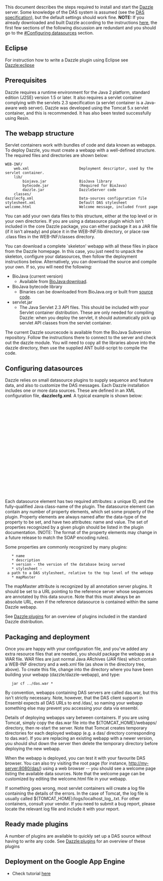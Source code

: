 This document describes the steps required to install and start the [[Dazzle|Dazzle]] server. Some knowledge of the DAS system is assumed (see the [http://www.dasregistry.org/spec_1.53E.jsp DAS specification]), but the default settings should work fine. '''NOTE:''' If you already downloaded and built Dazzle according to the instructions [[Dazzle|here]], the first few sections of the following discussion are redundant and you should go to the [[#Configuring datasources]] section.

==Eclipse==
For instruction how to write a Dazzle plugin using Eclipse see [[Dazzle:eclipse]]

==Prerequisites==
Dazzle requires a runtime environment for the Java 2 platform, standard edition (J2SE) version 1.5 or later. It also requires a servlet container complying with the servlets 2.3 specification (a servlet container is a Java-aware web server). Dazzle was developed using the Tomcat 5.x servlet container, and this is recommended. It has also been tested successfully using Resin.

==The webapp structure==
Servlet containers work with bundles of code and data known as webapps. To deploy Dazzle, you must create a webapp with a well-defined structure. The required files and directories are shown below:

<pre>
WEB-INF/
    web.xml                       Deployment descriptor, used by the servlet container.
    lib/
        biojava.jar               BioJava library
        bytecode.jar              (Required for BioJava)
        dazzle.jar                DazzleServer code
    classes/
dazzlecfg.xml                     Data-sources configuration file
stylesheet.xml                    Default DAS stylesheet
welcome.html                      Welcome message, included front page
</pre>

You can add your own data files to this structure, either at the top level or in your own directories. If you are using a datasource plugin which isn't included in the core Dazzle package, you can either package it as a JAR file (if it isn't already) and place it in the WEB-INF/lib directory, or place raw .class files in the WEB-INF/classes directory.

You can download a complete `skeleton' webapp with all these files in place from the Dazzle homepage. In this case, you just need to unpack the skeleton, configure your datasources, then follow the deployment instructions below. Alternatively, you can download the source and compile your own. If so, you will need the following:

* BioJava (current version)
**    Available from [[BioJava:download]]. 
* BioJava bytecode library
**    Binaries can be downloaded from BioJava.org or built from [[Get source|source code]].
* servlet.jar
**    The Java Servlet 2.3 API files. This should be included with your Servlet container distribution. These are only needed for compiling Dazzle: when you deploy the servlet, it should automatically pick up servlet API classes from the servlet container. 

The current Dazzle sourcecode is available from the BioJava Subversion repository. Follow the instructions there to connect to the server and check out the dazzle module. You will need to copy all the libraries above into the dazzle directory, then use the supplied ANT build-script to compile the code.

==Configuring datasources==

Dazzle relies on small datasource plugins to supply sequence and feature data, and also to customize the DAS messages. Each Dazzle installation includes one or more data sources. These are defined in an XML configuration file, '''dazzlecfg.xml'''. A typical example is shown below:

<xml>
<?xml version="1.0" ?>

<!-- Sample Dazzle configuration file -->

<dazzle xmlns="http://www.biojava.org/2000/dazzle">
  <datasource id="test" jclass="org.biojava.servlets.dazzle.datasource.EmblDataSource">
    <string name="name" value="Test seqs" />
    <string name="description" value="Evalutation sequences for promoter-finding software" />
    <string name="version" value="1.0" />
    <string name="fileName" value="test.embl" />

    <string name="stylesheet" value="test.style" />
  </datasource>

  <datasource id="tss" jclass="org.biojava.servlets.dazzle.datasource.GFFAnnotationSource">
    <string name="name" value="TSS" />
    <string name="description" value="Transcription start sites for fickett set" />
    <string name="version" value="1.0" />
    <string name="fileName" value="fickett-tss.gff" />
    <boolean name="dotVersions" value="true" />
    <string name="mapMaster" value="http://my-server:8080/das/test/" />

    <string name="stylesheet" value="tss.style" />
  </datasource>
</dazzle>
</xml>

Each datasource element has two required attributes: a unique ID, and the fully-qualified Java class-name of the plugin. The datasource element can contain any number of property elements, which set some property of the plugin. Property elements are always named after the data-type of the property to be set, and have two attributes: name and value. The set of properties recognized by a given plugin should be listed in the plugin documentation. (NOTE: The format of the property elements may change in a future release to match the SOAP encoding rules).

Some properties are commonly recognized by many plugins:

    * name
    * description
    * version - the version of the database being served
    * stylesheet - a path to a DAS stylesheet, relative to the top level of the webapp
    * mapMaster

The mapMaster attribute is recognized by all annotation server plugins. It should be set to a URL pointing to the reference server whose sequences are annotated by this data source. Note that this must always be an absolute URL, even if the reference datasource is contained within the same Dazzle webapp.

See [[Dazzle:plugins]] for an overview of plugins included in the standard Dazzle distribution.

==Packaging and deployment==

Once you are happy with your configuration file, and you've added any extra resource files that are needed, you should package the webapp as a WAR file. WAR files are just normal Java ARchives (JAR files) which contain a WEB-INF directory and a web.xml file (as show in the directory tree, above). To create this file, change into the directory where you have been building your webapp (dazzle/dazzle-webapp), and type:

    jar cf ../das.war * 

By convention, webapps containing DAS servers are called das.war, but this isn't strictly necessary. Note, however, that the DAS client support in Ensembl expects all DAS URLs to end /das/, so naming your webapp something else may prevent you accessing your data via ensembl.

Details of deploying webapps vary between containers. If you are using Tomcat, simply copy the das.war file into the ${TOMCAT_HOME}/webapps/ directory, then re-start the server. Note that Tomcat creates temporary directories for each deployed webapp (e.g. a das/ directory corresponding to das.war). If you are replacing an existing webapp with a newer version, you should shut down the server then delete the temporary directory before deploying the new webapp.

When the webapp is deployed, you can test it with your favourite DAS browser. You can also try visiting the root page (for instance, http://my-server:8080/das/) using a web browser -- you should see a welcome page listing the available data sources. Note that the welcome page can be customized by editing the welcome.html file in your webapp.

If something goes wrong, most servlet containers will create a log file containing the details of the errors. In the case of Tomcat, the log file is usually called ${TOMCAT_HOME}/logs/localhost_log_<date>.txt. For other containers, consult your vendor. If you need to submit a bug report, please locate the relevant log file and include it with your report.

== Ready made plugins ==

A number of plugins are available to quickly set up a DAS source without having to write any code.
See [[Dazzle:plugins]] for an overview of these plugins

== Deployment on the Google App Engine ==
* Check tutorial [[Dazzle:deployment_google_app_engine |  here]]